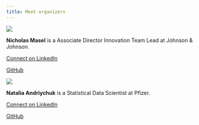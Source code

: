 ```yaml
---
title: Meet organizers
---
```


::: grid
::: g-col-4
![](images/NicholasMasel.jpeg)
:::

::: g-col-8
**Nicholas Masel** is a Associate Director Innovation Team Lead at Johnson & Johnson.

[Connect on LinkedIn](https://www.linkedin.com/in/nicholasmasel/)

[GitHub](https://github.com/nicholas-masel)
:::
:::

::: grid
::: g-col-4
![](images/NataliaAndriychuk.jpeg)
:::

::: g-col-8
**Natalia Andriychuk** is a Statistical Data Scientist at Pfizer.

<div>

[Connect on LinkedIn](https://www.linkedin.com/in/natalia-andriychuk-0209b1ba/)

[GitHub](https://github.com/nandriychuk)

</div>
:::
:::
